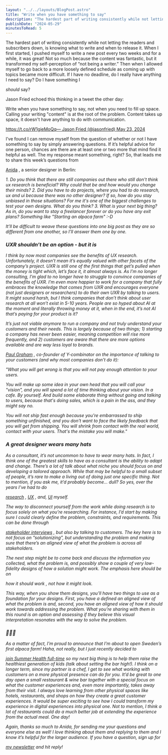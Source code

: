 ```yaml
---
layout: "../../layouts/BlogPost.astro"
title: "Write when you have something to say"
description: "The hardest part of writing consistently while not letting the readers and subscribers down, is knowing what to write and when to release it. When I first started, I pushed myself to write a new post every two weeks and for a while, it was great! Not so much because the content was fantastic, but it transformed my self-perception of “not being a writer.” Then when I allowed myself to go back to a more loosely defined schedule as coming up with topics became more difficult. If I have no deadline,"
publishDate: "2024-05-29"
minutesToRead: 5
---
```


<p>The hardest part of writing consistently while not letting the readers and subscribers down, is knowing what to write and when to release it. When I first started, I pushed myself to write a new post every two weeks and for a while, it was great! Not so much because the content was fantastic, but it transformed my self-perception of “not being a writer.” Then when I allowed myself to go back to a more loosely defined schedule as coming up with topics became more difficult. If I have no deadline, do I really have anything I need to say? Do I have something I </p>
<em>should</em>
 say?</p>
<p>Jason Fried echoed this thinking in a tweet the other day:</p>
<div class="blockquote">
</div>
<div>
<p lang="en" dir="ltr">Write when you have something to say, not when you need to fill up space. Calling your writing "content" is at the root of the problem. Content takes up space, it doesn't have anything to do with communication. </p>
<a href="https://t.co/rW1gieMoQq?ref="antonsten".com">https://t.co/rW1gieMoQq— Jason Fried (@jasonfried) 
<a href="https://twitter.com/jasonfried/status/1793684576214372415?ref_src="twsrc"%5Etfw&ref="antonsten".com">May 23, 2024 </a>
</div>
<p>I’ve found I can remove myself from the question of whether or not I have something to say by simply answering questions. If it’s helpful advice for one person, chances are there are at least one or two more that mind find it helpful as well. The my response meant something, right? So, that leads me to share this week’s questions from </p>
<a href="https://anida.design/?ref="antonsten".com">Anida</a>
 , a senior designer in Berlin:</p>
<em>1. Do you think that there are still&nbsp;companies out there who still don't think ux research is beneficial? Why could that be and how would you change their minds? 
<em>2. Did&nbsp;you&nbsp;have to&nbsp;do&nbsp;projects, where you had to do research, ux and ui because there was no other designer? If so, how do you stay unbiased in those situations? For me it's one of the biggest challenges to test your own designs. What do you think? 
<em>3. What is your next big thing? As in, do you want to stay a freelancer forever or do you have any exit plans? Something like "Starting an alpaca farm" :-D 
<p>It’ll be difficult to weave these questions into one big post as they are so different from one another, so I’ll answer them one by one.</p>
<h3 id="uxr-shouldn%E2%80%99t-be-an-optionbut-it-is">UXR shouldn’t be an option - but it is</h>
</h3>
<p>I think by now most companies see the benefits of UX research. Unfortunately, it doesn’t mean it’s equally valued with other facets of the company’s project. UXR is still one of the first things that get’s pulled when the money is tight which, let’s face it, it almost always is. As I’m no longer consulting, I’m glad to no longer have to struggle to convince companies of the benefits of UXR. I’m even more happier to work for a company that fully embraces the knowledge that comes from UXR and encourages everyone (not just designers or researchers) to do their own UXR by talking to users. It might sound harsh, but I think companies that don’t think about user research at all won’t exist in 5-10 years. People are so hyped about AI at the moment and literally throwing money at it, when in the end, it’s not AI that’s paying for your product is it?</p>
<p>It’s just not viable anymore to run a company and not truly understand your customers and their needs. This is largely because of two things; 1) starting a company has never been easier, meaning competition will rise more frequently, and 2) customers are aware that there are more options available and are way less loyal to brands.</p>
<a href="https://paulgraham.com/?ref="antonsten".com">Paul Graham</a>
 , co-founder of Y-combinator on the importance of talking to your customers (and why most companies don’t do it):</p>
<div class="blockquote">
</div>
<div>
<p>"What you will get wrong is that you will not pay enough attention to your users. </p>
</div>
<p>You will make up some idea in your own head that you will call your "vision", and you will spend a lot of time thinking about your vision. In a cafe. By yourself. And build some elaborate thing without going and talking to users, because that's doing sales, which is a pain in the ass, and they might say no.</p>
<p>You will not ship fast enough because you're embarrassed to ship something unfinished, and you don't want to face the likely feedback that you will get from shipping. You will shrink from contact with the real world, contact with your users. That's the mistake you will make."</p>
<h3 id="a-great-designer-wears-many-hats">A great designer wears many hats</h>
</h3>
<p>As a consultant, it’s not uncommon to have to wear many hats. In fact, I think one of the greatest skills to have as a consultant is the ability to adapt and change. There’s a lot of talk about what niche you should focus on and developing a tailored approach. While that may be helpful to a small subset of people, it’s rare to make a living out of doing just one specific thing. Not to mention, if you ask me, it’d probably become… dull? So yes, over the years I’ve had to do </p>
<a href="https://www.antonsten.com/writing/stakeholder">research</a>
 , 
<a href="https://www.antonsten.com/writing/ux-design-explained">UX</a>
 , and, 
<a href="https://www.antonsten.com/writing/understanding-ui-design">UI</a>
 myself.</p>
<p>The way to disconnect yourself from the work while doing research is to focus solely on what you’re researching. For instance, I’d start by making sure I could clearly define the problem, constraints, and requirements. This can be done through </p>
<a href="https://www.antonsten.com/writing/stakeholder">stakeholder interviews</a>
 , but also by talking to customers. The key here is to not focus on “solutionizing”, but understanding the problem and making sure that there’s an aligned view of what the problem is across all stakeholders.</p>
<p>The next step might be to come back and discuss the information you collected, what the problem is, and possibly show a couple of very low-fidelity designs of how a solution might work. The emphasis here should be on </p>
<em>how it should work</em>
 , not 
<em>how it might look. </em>
<p>This way, when you show them designs, you’ll have two things to use as a foundation for your designs. First, you have a defined an aligned view of what the problem is and, second, you have an aligned view of how it should work towards addressing the problem. What you’re sharing with them in this round is an option and assessing if they believe this visual interpretation resonates with the way to solve the problem.</p>
<MDXImage src="/images/visualelectric-1715200973302.webp" alt="resonates with the way to solve the problem - Visualelectric" width={1360} height={768} />
<h3 id="%F0%9F%A6%99%F0%9F%91%A8%E2%80%8D%F0%9F%8C%BE">🦙👨‍🌾</h>
</h3>
<p>As a matter of fact, I’m proud to announce that I’m about to open Sweden’s first alpaca farm! Haha, not really, but I just recently decided to </p>
<a href="https://www.antonsten.com/@/page/FjHIiOAH6EKSGM1i">join Summer Health full-time</a>
 so my next big thing is to help them raise the healthiest generation of kids (talk about setting the bar high!). I think on a longer term, since my partner is a chef, I get to see what working with customers on a more physical presence can do for you. It’d be great to one day open a small restaurant &amp; wine bar together with a special focus on what the customer experiences and, even more importantly, takes away from their visit. I always love learning from other physical spaces like hotels, restaurants, and shops on how they create a great customer experiences. It would be super exciting to see how I could transform my experience in digital experiences into physical one. Not to mention, I think a lot of restaurants could do a much better job at extending the experience from the actual meal. One day!</p>
<p>Again, thanks so much to Anida, for sending me your questions and everyone else as well! I love thinking about them and replying to them and I know it’s helpful for the larger audience. If you have a question, sign up for </p>
<a href="https://www.antonsten.com/newsletter">my newsletter</a>
 and hit reply!</p>
